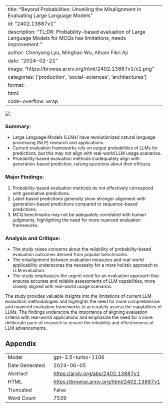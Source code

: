 
---
title: "Beyond Probabilities: Unveiling the Misalignment in Evaluating Large Language Models"
id: "2402.13887v1"
description: "TL;DR: Probability-based evaluation of Large Language Models for MCQs has limitations, needs improvement."
author: Chenyang Lyu, Minghao Wu, Alham Fikri Aji
date: "2024-02-21"
image: "https://browse.arxiv.org/html/2402.13887v1/x1.png"
categories: ['production', 'social-sciences', 'architectures']
format:
  html:
    code-overflow: wrap
---

![](https://browse.arxiv.org/html/2402.13887v1/x1.png)

### **Summary:**
- Large Language Models (LLMs) have revolutionized natural language processing (NLP) research and applications.
- Current evaluation frameworks rely on output probabilities of LLMs for predictions, but this may not align with real-world LLM usage scenarios.
- Probability-based evaluation methods inadequately align with generation-based prediction, raising questions about their efficacy.

### **Major Findings:**
1. Probability-based evaluation methods do not effectively correspond with generative predictions.
2. Label-based predictions generally show stronger alignment with generation-based predictions compared to sequence-based predictions.
3. MCQ benchmarks may not be adequately correlated with human judgments, highlighting the need for more nuanced evaluation frameworks.

### **Analysis and Critique:**
- The study raises concerns about the reliability of probability-based evaluation outcomes derived from popular benchmarks.
- The misalignment between evaluation measures and real-world applicability underscores the necessity for a more holistic approach to LLM evaluation.
- The study emphasizes the urgent need for an evaluation approach that ensures accurate and reliable assessments of LLM capabilities, more closely aligned with real-world usage scenarios.

The study provides valuable insights into the limitations of current LLM evaluation methodologies and highlights the need for more comprehensive and nuanced evaluation frameworks to accurately assess the capabilities of LLMs. The findings underscore the importance of aligning evaluation criteria with real-world applications and emphasize the need for a more deliberate pace of research to ensure the reliability and effectiveness of LLM advancements.

## Appendix

|          |          |
|----------|----------|
| Model     | gpt-3.5-turbo-1106       |
| Date Generated     | 2024-06-05       |
| Abstract | [https://arxiv.org/abs/2402.13887v1](https://arxiv.org/abs/2402.13887v1)        |
| HTML     | [https://browse.arxiv.org/html/2402.13887v1](https://browse.arxiv.org/html/2402.13887v1)       |
| Truncated       | False       |
| Word Count       | 7539       |
